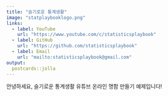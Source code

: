 ```yaml
---
title: "슬기로운 통계생활"
image: "statplaybooklogo.png"
links:
  - label: YouTube
    url: "https://www.youtube.com/c/statisticsplaybook"
  - label: GitHub
    url: "https://github.com/statisticsplaybook"
  - label: Email
    url: "mailto:statisticsplaybook@gmail.com"
output:
  postcards::jolla
---
```

 
안녕하세요, 슬기로운 통계생활 유튜브 온라인 명함 만들기 예제입니다!
